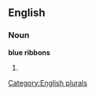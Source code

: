
==English==

===Noun===
'''blue ribbons'''

# {{plural of|[[blue ribbon]]}}

[[Category:English plurals]]